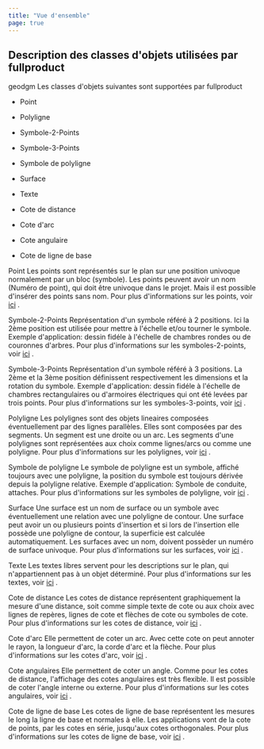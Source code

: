 ```yaml
---
title: "Vue d'ensemble"
page: true
---
```

## Description des classes d&#39;objets utilis&#233;es par  <Placeholder>fullproduct</Placeholder> 

 <Placeholder>geodgm</Placeholder> 
Les classes d&#39;objets suivantes sont support&#233;es par  <Placeholder>fullproduct</Placeholder> 


- Point

- Polyligne

- Symbole-2-Points

- Symbole-3-Points

- Symbole de polyligne

- Surface

- Texte

- Cote de distance

- Cote d&#39;arc

- Cote angulaire

- Cote de ligne de base




 <Bold> Point </Bold> 
Les points sont repr&#233;sent&#233;s sur le plan sur une position univoque normalement par un bloc (symbole). Les points peuvent avoir un nom (Num&#233;ro de point), qui doit &#234;tre univoque dans le projet. Mais il est possible d&#39;ins&#233;rer des points sans nom.
 <Italic> Pour plus d&#39;informations sur les points, voir [ici](../objektklassen/punkt)
. </Italic> 

 <Bold> Symbole-2-Points </Bold> 
Repr&#233;sentation d&#39;un symbole r&#233;f&#233;r&#233; &#224; 2 positions. Ici la 2&#232;me position est utilis&#233;e pour mettre &#224; l&#39;&#233;chelle et/ou tourner le symbole. 
Exemple d&#39;application: dessin fid&#233;le &#224; l&#39;&#233;chelle de chambres rondes ou de couronnes d&#39;arbres.
 <Italic> Pour plus d&#39;informations sur les symboles-2-points, voir [ici](../objektklassen/2-punkt_symbole)
. </Italic> 

 <Bold> Symbole-3-Points </Bold> 
Repr&#233;sentation d&#39;un symbole r&#233;f&#233;r&#233; &#224; 3 positions. La 2&#232;me et la 3&#232;me position d&#233;finissent respectivement les dimensions et la rotation du symbole.
Exemple d&#39;application: dessin fid&#233;le &#224; l&#39;&#233;chelle de chambres rectangulaires ou d&#39;armoires &#233;lectriques qui ont &#233;t&#233; lev&#233;es par trois points.
 <Italic> Pour plus d&#39;informations sur les symboles-3-points, voir [ici](../objektklassen/3-punkt_symbole)
. </Italic> 

 <Bold> Polyligne </Bold> 
Les polylignes sont des objets lineaires compos&#233;es &#233;ventuellement par des lignes parall&#232;les. Elles sont compos&#233;es par des segments. Un segment est une droite ou un arc. Les segments d&#39;une polylignes sont repr&#233;sent&#233;es aux choix comme lignes/arcs ou comme une polyligne.
 <Italic> Pour plus d&#39;informations sur les polylignes, voir [ici](../objektklassen/linienzug)
. </Italic> 

 <Bold> Symbole de polyligne </Bold> 
Le symbole de polyligne est un symbole, affich&#233; toujours avec une polyligne, la position du symbole est toujours d&#233;riv&#233;e depuis la polyligne relative. 
Exemple d&#39;application: Symbole de conduite, attaches.
 <Italic> Pour plus d&#39;informations sur les symboles de polyligne, voir [ici](../objektklassen/linienzugsymbole)
. </Italic> 

 <Bold> Surface </Bold> 
 Une surface est un nom de surface ou un symbole avec &#233;ventuellement une relation avec une polyligne de contour. Une surface peut avoir un ou plusieurs points d&#39;insertion et si lors de l&#39;insertion elle poss&#232;de une polyligne de contour, la superficie est calcul&#233;e automatiquement. Les surfaces avec un nom, doivent poss&#232;der un num&#233;ro de surface univoque.
 <Italic> Pour plus d&#39;informations sur les surfaces, voir [ici](../objektklassen/flaeche)
. </Italic> 

 <Bold> Texte </Bold> 
Les textes libres servent pour les descriptions sur le plan, qui n&#39;appartiennent pas &#224; un objet d&#233;termin&#233;. 
 <Italic> Pour plus d&#39;informations sur les textes, voir [ici](../objektklassen/texte)
. </Italic> 

 <Bold> Cote de distance </Bold> 
Les cotes de distance repr&#233;sentent graphiquement la mesure d&#39;une distance, soit comme simple texte de cote ou aux choix avec lignes de rep&#232;res, lignes de cote et fl&#232;ches de cote ou symboles de cote.
 <Italic> Pour plus d&#39;informations sur les cotes de distance, voir [ici](../objektklassen/sperrbemassung)
. </Italic> 

 <Bold> Cote d&#39;arc </Bold> 
Elle permettent de coter un arc. Avec cette cote on peut annoter le rayon, la longueur d&#39;arc, la corde d&#39;arc et la fl&#232;che.
 <Italic> Pour plus d&#39;informations sur les cotes d&#39;arc, voir [ici](../objektklassen/bogenbemassungen)
. </Italic> 

 <Bold> Cote angulaires </Bold> 
Elle permettent de coter un angle. Comme pour les cotes de distance, l&#39;affichage des cotes angulaires est tr&#232;s flexible. Il est possible de coter l&#39;angle interne ou externe.
 <Italic> Pour plus d&#39;informations sur les cotes angulaires, voir [ici](../objektklassen/winkelbemassung)
. </Italic> 

 <Bold> Cote de ligne de base </Bold> 
Les cotes de ligne de base repr&#233;sentent les mesures le long la ligne de base et normales &#224; elle. Les applications vont de la cote de points, par les cotes en s&#233;rie, jusqu&#39;aux cotes orthogonales.
 <Italic> Pour plus d&#39;informations sur les cotes de ligne de base, voir [ici](../objektklassen/basislinienbemassungen)
. </Italic> 
